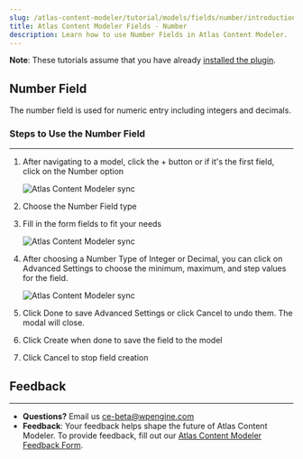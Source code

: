 ```yaml
---
slug: /atlas-content-modeler/tutorial/models/fields/number/introduction
title: Atlas Content Modeler Fields - Number
description: Learn how to use Number Fields in Atlas Content Modeler.
---
```


**Note**: These tutorials assume that you have already [installed the plugin](../../introduction.mdx).

## Number Field

The number field is used for numeric entry including integers and decimals.

### Steps to Use the Number Field
---
1. After navigating to a model, click the + button or if it's the first field, click on the Number option

    ![Atlas Content Modeler sync](../../../../images/Screen_Shot_2021-09-01_at_12.04.05_PM.png)

1. Choose the Number Field type

1. Fill in the form fields to fit your needs

    ![Atlas Content Modeler sync](../../../../images/Screen_Shot_2021-09-01_at_12.05.01_PM.png)

1. After choosing a Number Type of Integer or Decimal, you can click on Advanced Settings to choose the minimum, maximum, and step values for the field.

    ![Atlas Content Modeler sync](../../../../images/Screen_Shot_2021-09-01_at_12.05.33_PM.png)

1. Click Done to save Advanced Settings or click Cancel to undo them. The modal will close.

1. Click Create when done to save the field to the model

1. Click Cancel to stop field creation

## Feedback
---
- **Questions?** Email us ce-beta@wpengine.com
- **Feedback**: Your feedback helps shape the future of Atlas Content Modeler. To provide feedback, fill out our [Atlas Content Modeler Feedback Form](https://docs.google.com/forms/d/e/1FAIpQLSecvuZ_EMiTIOlTSwcW1JnPQcFbAcCOwGlhURkzBI8Ps9vFzA/viewform).
